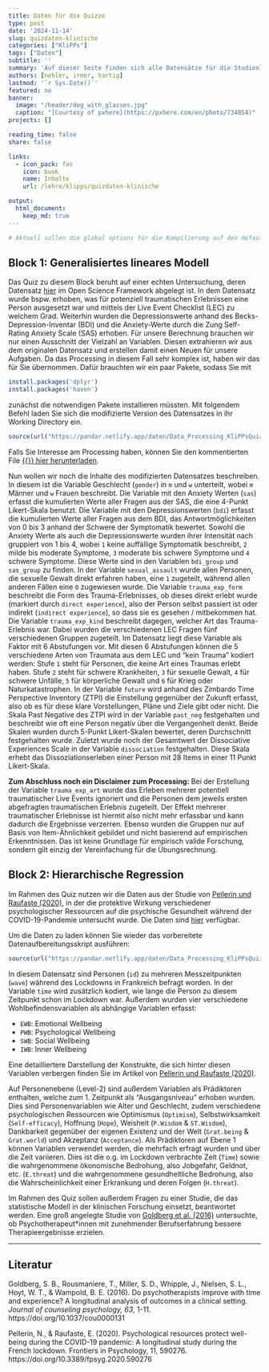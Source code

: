 ```yaml
---
title: Daten für die Quizze
type: post
date: '2024-11-14'
slug: quizdaten-klinische
categories: ["KliPPs"]
tags: ["Daten"]
subtitle: ''
summary: 'Auf dieser Seite finden sich alle Datensätze für die Studienleistungen in KliPPsMSc5a. Die Quizze finden sich auf der Lernplattform moodle und sind nur für die Teilnehmenden des Moduls zugänglich.'
authors: [nehler, irmer, hartig]
lastmod: '`r Sys.Date()`'
featured: no 
banner:
  image: "/header/dog_with_glasses.jpg"
  caption: "[Courtesy of pxhere](https://pxhere.com/en/photo/734854)"
projects: []

reading_time: false 
share: false

links:
  - icon_pack: fas
    icon: book
    name: Inhalte
    url: /lehre/klipps/quizdaten-klinische

output:
  html_document:
    keep_md: true
---
```



```r
# Aktuell sollen die global options für die Kompilierung auf den default Einstellungen gelassen werden
```



## Block 1: Generalisiertes lineares Modell {#Block1}

Das Quiz zu diesem Block beruht auf einer echten Untersuchung, deren Datensatz [hier](https://osf.io/a9vun/) im Open Science Framework abgelegt ist. In dem Datensatz wurde bspw. erhoben, was für potenziell traumatischen Erlebnissen eine Person ausgesetzt war und mittels der Live Event Checklist (LEC) zu welchem Grad. Weiterhin wurden die Depressionswerte anhand des Becks-Depression-Inventar (BDI) und die Anxiety-Werte durch die Zung Self-Rating Anxiety Scale (SAS) erhoben. Für unsere Berechnung brauchen wir nur einen Ausschnitt der Vielzahl an Variablen. Diesen extrahieren wir aus dem originalen Datensatz und erstellen damit einen Neuen für unsere Aufgaben. Da das Processing in diesem Fall sehr komplex ist, haben wir das für Sie übernommen. Dafür brauchten wir ein paar Pakete, sodass Sie mit

```r
install.packages('dplyr')
install.packages('haven')
```

zunächst die notwendigen Pakete installieren müssten. Mit folgendem Befehl laden Sie sich die modifizierte Version des Datensatzes in ihr Working Directory ein.

```r
source(url("https://pandar.netlify.app/daten/Data_Processing_KliPPsQuiz1.R"))
```

Falls Sie Interesse am Processing haben, können Sie den kommentierten File [{{<icon name = "download" pack = "fas">}} hier herunterladen](/daten/Data_Processing_KliPPsQuiz1.R).

Nun wollen wir noch die Inhalte des modifizierten Datensatzes beschreiben. In diesem ist die Variable Geschlecht (`gender`) in `m` und `w` unterteilt, wobei `m` Männer und `w` Frauen beschreibt. Die Variable mit den Anxiety Werten (`sas`) erfasst die kumulierten Werte aller Fragen aus der SAS, die eine 4-Punkt Likert-Skala benutzt. Die Variable mit den Depressionswerten (`bdi`) erfasst die kumulierten Werte aller Fragen aus dem BDI, das Antwortmöglichkeiten von 0 bis 3 anhand der Schwere der Symptomatik bewertet. Sowohl die Anxiety Werte als auch die Depressionswerte wurden ihrer Intensität nach gruppiert von 1 bis 4, wobei `1` keine auffällige Symptomatik beschreibt, `2` milde bis moderate Symptome, `3` moderate bis schwere Symptome und `4` schwere Symptome. Diese Werte sind in den Variablen `bdi_group` und `sas_group` zu finden. In der Variable `sexual_assault` wurde allen Personen, die sexuelle Gewalt direkt erfahren haben, eine `1` zugeteilt, während allen anderen Fällen eine `0` zugewiesen wurde. Die Variable `trauma_exp_form` beschreibt die Form des Trauma-Erlebnisses, ob dieses direkt erlebt wurde (markiert durch `direct experience`), also der Person selbst passiert ist oder indirekt (`indirect experience`), so dass sie es gesehen / mitbekommen hat. Die Variable `trauma_exp_kind` beschreibt dagegen, welcher Art das Trauma-Erlebnis war. Dabei wurden die verschiedenen LEC Fragen fünf verschiedenen Gruppen zugeteilt. Im Datensatz liegt diese Variable als Faktor mit 6 Abstufungen vor. Mit diesen 6 Abstufungen können die 5 verschiedene Arten von Traumata aus dem LEC und "kein Trauma" kodiert werden: Stufe `1` steht für Personen, die keine Art eines Traumas erlebt haben. Stufe `2` steht für schwere Krankheiten, `3` für sexuelle Gewalt, `4` für schwere Unfälle, `5` für körperliche Gewalt und `6` für Krieg oder Naturkatastrophen. In der Variable `future` wird anhand des Zimbardo Time Perspective Inventory (ZTPI) die Einstellung gegenüber der Zukunft erfasst, also ob es für diese klare Vorstellungen, Pläne und Ziele gibt oder nicht. Die Skala Past Negative des ZTPI wird in der Variable `past_neg` festgehalten und beschreibt wie oft eine Person negativ über die Vergangenheit denkt. Beide Skalen wurden durch 5-Punkt Likert-Skalen bewertet, deren Durchschnitt festgehalten wurde. Zuletzt wurde noch der Gesamtwert der Dissociative Experiences Scale in der Variable `dissociation` festgehalten. Diese Skala erhebt das Dissoziationserleben einer Person mit 28 Items in einer 11 Punkt Likert-Skala.

**Zum Abschluss noch ein Disclaimer zum Processing:** Bei der Erstellung der Variable `trauma_exp_art` wurde das Erleben mehrerer potentiell traumatischer Live Events ignoriert und die Personen dem jeweils ersten abgefragten traumatischen Erlebnis zugeteilt. Der Effekt mehrerer traumatischer Erlebnisse ist hiermit also nicht mehr erfassbar und kann dadurch die Ergebnisse verzerren. Ebenso wurden die Gruppen nur auf Basis von Item-Ähnlichkeit gebildet und nicht basierend auf empirischen Erkenntnissen. Das ist keine Grundlage für empirisch valide Forschung, sondern gilt einzig der Vereinfachung für die Übungsrechnung.


## Block 2: Hierarchische Regression {#Block2}

Im Rahmen des Quiz nutzen wir die Daten aus der Studie von [Pellerin und Raufaste (2020)](https://doi.org/10.3389/fpsyg.2020.590276), in der die protektive Wirkung verschiedener psychologischer Ressourcen auf die psychische Gesundheit während der COVID-19-Pandemie untersucht wurde. Die Daten sind [hier](https://osf.io/45aq3) verfügbar.

Um die Daten zu laden können Sie wieder das vorbereitete Datenaufbereitungsskript ausführen:

```r
source(url("https://pandar.netlify.app/daten/Data_Processing_KliPPsQuiz2.R"))
```

In diesem Datensatz sind Personen (`id`) zu mehreren Messzeitpunkten (`wave`) während des Lockdowns in Frankreich befragt worden. In der Variable `time` wird zusätzlich kodiert, wie lange die Person zu diesem Zeitpunkt schon im Lockdown war. Außerdem wurden vier verschiedene Wohlbefindensvariablen als abhängige Variablen erfasst:

- `EWB`: Emotional Wellbeing
- `PWB`: Psychological Wellbeing
- `SWB`: Social Wellbeing
- `IWB`: Inner Wellbeing

Eine detailliertere Darstellung der Konstrukte, die sich hinter diesen Variablen verbergen finden Sie im Artikel von [Pellerin und Raufaste (2020)](https://doi.org/10.3389/fpsyg.2020.590276). 

Auf Personenebene (Level-2) sind außerdem Variablen als Prädiktoren enthalten, welche zum 1. Zeitpunkt als "Ausgangsniveau" erhoben wurden. Dies sind Personenvariablen wie Alter und Geschlecht, zudem verschiedene psychologischen Ressourcen wie Optimismus (`Optimism`), Selbstwirksamkeit (`Self-efficacy`), Hoffnung (`Hope`), Weisheit (`P.Wisdom` & `ST.Wisdom`), Dankbarkeit gegenüber der eigenen Existenz und der Welt (`Grat.being` & `Grat.world`) und Akzeptanz (`Acceptance`). Als Prädiktoren auf Ebene 1 können Variablen verwendet werden, die mehrfach erfragt wurden und über die Zeit variieren. Dies ist die o.g. im Lockdown verbrachte Zeit (`Time`) sowie die wahrgenommene ökonomische Bedrohung, also Jobgefahr, Geldnot, etc. (`E.threat`) und die wahrgenommene gesundheitliche Bedrohung, also die Wahrscheinlichkeit einer Erkrankung und deren Folgen (`H.threat`).


Im Rahmen des Quiz sollen außerdem Fragen zu einer Studie, die das statistische Modell in der klinischen Forschung einsetzt, beantwortet werden. Eine groß angelegte Studie von [Goldberg et al. (2016)](https://doi.org/10.1037/cou0000131) untersuchte, ob Psychotherapeut*innen mit zunehmender Berufserfahrung bessere Therapieergebnisse erzielen. 

***

## Literatur

Goldberg, S. B., Rousmaniere, T., Miller, S. D., Whipple, J., Nielsen, S. L., Hoyt, W. T., & Wampold, B. E. (2016). Do psychotherapists improve with time and experience? A longitudinal analysis of outcomes in a clinical setting. *Journal of counseling psychology, 63*, 1-11. https://doi.org/10.1037/cou0000131

Pellerin, N., & Raufaste, E. (2020). Psychological resources protect well-being during the COVID-19 pandemic: A longitudinal study during the French lockdown. Frontiers in Psychology, 11, 590276. https://doi.org/10.3389/fpsyg.2020.590276